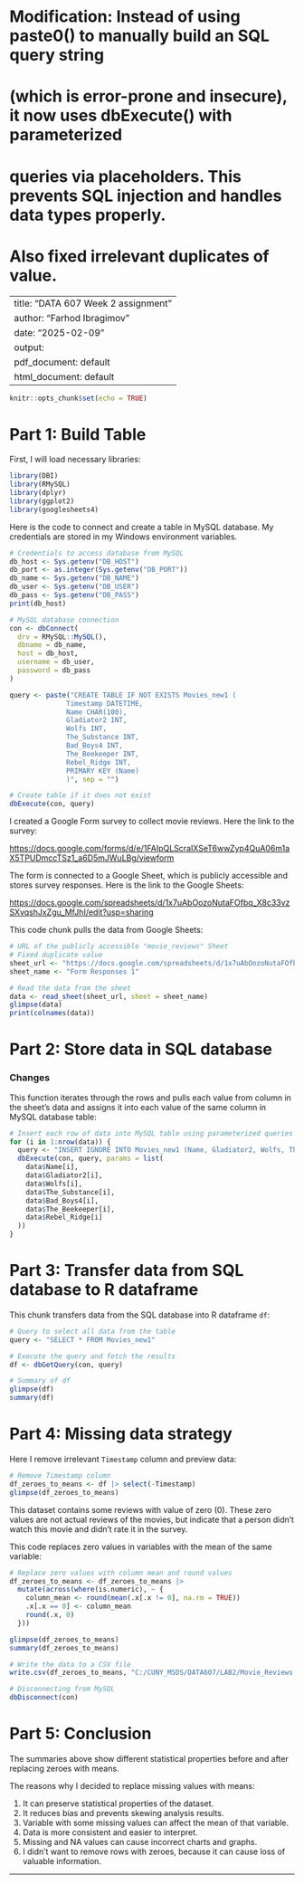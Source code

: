 # Modification: Instead of using paste0() to manually build an SQL query string 
# (which is error-prone and insecure), it now uses dbExecute() with parameterized 
# queries via placeholders. This prevents SQL injection and handles data types properly.
# Also fixed irrelevant duplicates of value.


---
title: "DATA 607 Week 2 assignment"
author: "Farhod Ibragimov"
date: "2025-02-09"
output:
  pdf_document: default
  html_document: default
---

```r
knitr::opts_chunk$set(echo = TRUE)
```

# Part 1: Build Table

First, I will load necessary libraries:

```r
library(DBI)
library(RMySQL)
library(dplyr)
library(ggplot2)
library(googlesheets4)
```

Here is the code to connect and create a table in MySQL database. My credentials are stored in my Windows environment variables.

```r
# Credentials to access database from MySQL
db_host <- Sys.getenv("DB_HOST")
db_port <- as.integer(Sys.getenv("DB_PORT"))
db_name <- Sys.getenv("DB_NAME")
db_user <- Sys.getenv("DB_USER")
db_pass <- Sys.getenv("DB_PASS")
print(db_host)

# MySQL database connection
con <- dbConnect(
  drv = RMySQL::MySQL(), 
  dbname = db_name, 
  host = db_host,
  username = db_user,
  password = db_pass
)

query <- paste("CREATE TABLE IF NOT EXISTS Movies_new1 (
              Timestamp DATETIME,
              Name CHAR(100),
              Gladiator2 INT,
              Wolfs INT,
              The_Substance INT,
              Bad_Boys4 INT,
              The_Beekeeper INT,
              Rebel_Ridge INT,
              PRIMARY KEY (Name)
              )", sep = "")

# Create table if it does not exist
dbExecute(con, query)
```

I created a Google Form survey to collect movie reviews. Here the link to the survey:

<https://docs.google.com/forms/d/e/1FAIpQLScraIXSeT6wwZyp4QuA06m1aX5TPUDmccTSz1_a6D5mJWuLBg/viewform>

The form is connected to a Google Sheet, which is publicly accessible and stores survey responses. Here is the link to the Google Sheets:

<https://docs.google.com/spreadsheets/d/1x7uAbOozoNutaFOfbq_X8c33vzSXvqshJxZgu_MfJhI/edit?usp=sharing>

This code chunk pulls the data from Google Sheets:

```r
# URL of the publicly accessible "movie_reviews" Sheet
# Fixed duplicate value
sheet_url <- "https://docs.google.com/spreadsheets/d/1x7uAbOozoNutaFOfbq_X8c33vzSXvqshJxZgu_MfJhI/edit?usp=sharing"
sheet_name <- "Form Responses 1"

# Read the data from the sheet
data <- read_sheet(sheet_url, sheet = sheet_name)
glimpse(data)
print(colnames(data))
```

# Part 2: Store data in SQL database
### Changes
This function iterates through the rows and pulls each value from column in the sheet's data and assigns it into each value of the same column in MySQL database table:

```r
# Insert each row of data into MySQL table using parameterized queries
for (i in 1:nrow(data)) {
  query <- "INSERT IGNORE INTO Movies_new1 (Name, Gladiator2, Wolfs, The_Substance, Bad_Boys4, The_Beekeeper, Rebel_Ridge) VALUES (?, ?, ?, ?, ?, ?, ?)"
  dbExecute(con, query, params = list(
    data$Name[i],
    data$Gladiator2[i],
    data$Wolfs[i],
    data$The_Substance[i],
    data$Bad_Boys4[i],
    data$The_Beekeeper[i],
    data$Rebel_Ridge[i]
  ))
}
```

# Part 3: Transfer data from SQL database to R dataframe

This chunk transfers data from the SQL database into R dataframe `df`:

```r
# Query to select all data from the table
query <- "SELECT * FROM Movies_new1"

# Execute the query and fetch the results
df <- dbGetQuery(con, query)

# Summary of df
glimpse(df)
summary(df)
```

# Part 4: Missing data strategy

Here I remove irrelevant `Timestamp` column and preview data:

```r
# Remove Timestamp column
df_zeroes_to_means <- df |> select(-Timestamp)
glimpse(df_zeroes_to_means)
```

This dataset contains some reviews with value of zero (0). These zero values are not actual reviews of the movies, but indicate that a person didn't watch this movie and didn't rate it in the survey.

This code replaces zero values in variables with the mean of the same variable:

```r
# Replace zero values with column mean and round values
df_zeroes_to_means <- df_zeroes_to_means |>
  mutate(across(where(is.numeric), ~ {
    column_mean <- round(mean(.x[.x != 0], na.rm = TRUE))
    .x[.x == 0] <- column_mean
    round(.x, 0)
  }))

glimpse(df_zeroes_to_means)
summary(df_zeroes_to_means)
```

```r
# Write the data to a CSV file
write.csv(df_zeroes_to_means, "C:/CUNY_MSDS/DATA607/LAB2/Movie_Reviews.csv", row.names = FALSE)

# Disconnecting from MySQL
dbDisconnect(con)
```

# Part 5: Conclusion
The summaries above show different statistical properties before and after replacing zeroes with means.

The reasons why I decided to replace missing values with means:

1. It can preserve statistical properties of the dataset.
2. It reduces bias and prevents skewing analysis results.
3. Variable with some missing values can affect the mean of that variable.
4. Data is more consistent and easier to interpret.
5. Missing and NA values can cause incorrect charts and graphs.
6. I didn't want to remove rows with zeroes, because it can cause loss of valuable information.

* * *
